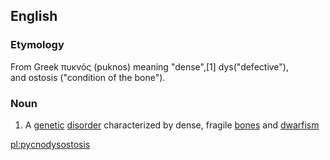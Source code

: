 ==English==

===Etymology===
From Greek πυκνός (puknos) meaning "dense",[1] dys("defective"), and ostosis ("condition of the bone").

===Noun===
{{en-noun|pycnodysostoses}}

# {{context|medicine|lang=en}} A [[genetic]] [[disorder]] characterized by dense, fragile [[bone]]s and [[dwarfism]]

[[pl:pycnodysostosis]]